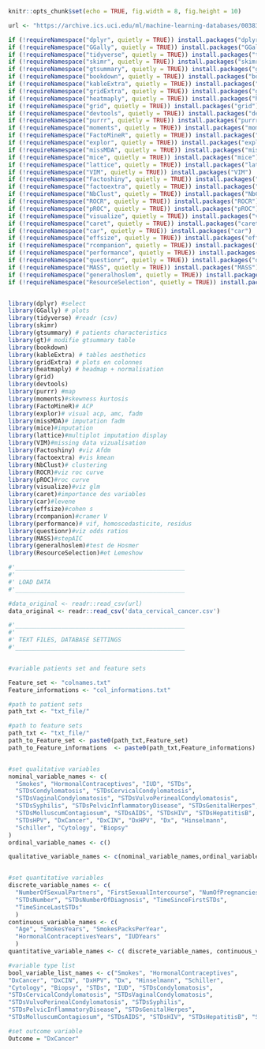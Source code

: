 

```r
knitr::opts_chunk$set(echo = TRUE, fig.width = 8, fig.height = 10)
```

```r
url <- "https://archive.ics.uci.edu/ml/machine-learning-databases/00383/risk_factors_cervical_cancer.csv"

if (!requireNamespace("dplyr", quietly = TRUE)) install.packages("dplyr")
if (!requireNamespace("GGally", quietly = TRUE)) install.packages("GGally")
if (!requireNamespace("tidyverse", quietly = TRUE)) install.packages("tidyverse")
if (!requireNamespace("skimr", quietly = TRUE)) install.packages("skimr")
if (!requireNamespace("gtsummary", quietly = TRUE)) install.packages("gtsummary")
if (!requireNamespace("bookdown", quietly = TRUE)) install.packages("bookdown")
if (!requireNamespace("kableExtra", quietly = TRUE)) install.packages("kableExtra")
if (!requireNamespace("gridExtra", quietly = TRUE)) install.packages("gridExtra")
if (!requireNamespace("heatmaply", quietly = TRUE)) install.packages("heatmaply")
if (!requireNamespace("grid", quietly = TRUE)) install.packages("grid")
if (!requireNamespace("devtools", quietly = TRUE)) install.packages("devtools")
if (!requireNamespace("purrr", quietly = TRUE)) install.packages("purrr")
if (!requireNamespace("moments", quietly = TRUE)) install.packages("moments")
if (!requireNamespace("FactoMineR", quietly = TRUE)) install.packages("FactoMineR")
if (!requireNamespace("explor", quietly = TRUE)) install.packages("explor")
if (!requireNamespace("missMDA", quietly = TRUE)) install.packages("missMDA")
if (!requireNamespace("mice", quietly = TRUE)) install.packages("mice")
if (!requireNamespace("lattice", quietly = TRUE)) install.packages("lattice")
if (!requireNamespace("VIM", quietly = TRUE)) install.packages("VIM")
if (!requireNamespace("Factoshiny", quietly = TRUE)) install.packages("Factoshiny")
if (!requireNamespace("factoextra", quietly = TRUE)) install.packages("factoextra")
if (!requireNamespace("NbClust", quietly = TRUE)) install.packages("NbClust")
if (!requireNamespace("ROCR", quietly = TRUE)) install.packages("ROCR")
if (!requireNamespace("pROC", quietly = TRUE)) install.packages("pROC")
if (!requireNamespace("visualize", quietly = TRUE)) install.packages("visualize")
if (!requireNamespace("caret", quietly = TRUE)) install.packages("caret")
if (!requireNamespace("car", quietly = TRUE)) install.packages("car")
if (!requireNamespace("effsize", quietly = TRUE)) install.packages("effsize")
if (!requireNamespace("rcompanion", quietly = TRUE)) install.packages("rcompanion")
if (!requireNamespace("performance", quietly = TRUE)) install.packages("performance")
if (!requireNamespace("questionr", quietly = TRUE)) install.packages("questionr")
if (!requireNamespace("MASS", quietly = TRUE)) install.packages("MASS")
if (!requireNamespace("generalhoslem", quietly = TRUE)) install.packages("generalhoslem")
if (!requireNamespace("ResourceSelection", quietly = TRUE)) install.packages("ResourceSelection")


library(dplyr) #select
library(GGally) # plots
library(tidyverse) #readr (csv)
library(skimr)
library(gtsummary) # patients characteristics
library(gt)# modifie gtsummary table
library(bookdown)
library(kableExtra) # tables aesthetics
library(gridExtra) # plots en colonnes 
library(heatmaply) # headmap + normalisation
library(grid) 
library(devtools)
library(purrr) #map
library(moments)#skewness kurtosis
library(FactoMineR)# ACP
library(explor)# visual acp, amc, fadm
library(missMDA)# imputation fadm
library(mice)#imputation 
library(lattice)#multiplot imputation display
library(VIM)#missing data vizualisation
library(Factoshiny) #viz Afdm
library(factoextra) #vis kmean
library(NbClust)# clustering
library(ROCR)#viz roc curve
library(pROC)#roc curve
library(visualize)#viz glm
library(caret)#importance des variables
library(car)#levene
library(effsize)#cohen s
library(rcompanion)#cramer V
library(performance)# vif, homoscedasticite, residus
library(questionr)#viz odds ratios
library(MASS)#stepAIC
library(generalhoslem)#test de Hosmer 
library(ResourceSelection)#et Lemeshow
```

```r

#'________________________________________________
#'
#' LOAD DATA
#'________________________________________________

#data_original <- readr::read_csv(url)
data_original <- readr::read_csv('data_cervical_cancer.csv')

```


```r

#'________________________________________________
#'
#' TEXT FILES, DATABASE SETTINGS
#'________________________________________________


#variable patients set and feature sets

Feature_set <- "colnames.txt"
Feature_informations <- "col_informations.txt"

#path to patient sets 
path_txt <- "txt_file/"

#path to feature sets
path_txt <- "txt_file/"
path_to_Feature_set <- paste0(path_txt,Feature_set)
path_to_Feature_informations  <- paste0(path_txt,Feature_informations)


#set qualitative variables
nominal_variable_names <- c(
  "Smokes", "HormonalContraceptives", "IUD", "STDs",
  "STDsCondylomatosis", "STDsCervicalCondylomatosis",
  "STDsVaginalCondylomatosis", "STDsVulvoPerinealCondylomatosis",
  "STDsSyphilis", "STDsPelvicInflammatoryDisease", "STDsGenitalHerpes",
  "STDsMolluscumContagiosum", "STDsAIDS", "STDsHIV", "STDsHepatitisB",
  "STDsHPV", "DxCancer", "DxCIN", "DxHPV", "Dx", "Hinselmann",
  "Schiller", "Cytology", "Biopsy"
)
ordinal_variable_names <- c()

qualitative_variable_names <- c(nominal_variable_names,ordinal_variable_names)


#set quantitative variables
discrete_variable_names <- c(
  "NumberOfSexualPartners", "FirstSexualIntercourse", "NumOfPregnancies",
  "STDsNumber", "STDsNumberOfDiagnosis", "TimeSinceFirstSTDs",
  "TimeSinceLastSTDs"
  )
continuous_variable_names <- c(
  "Age", "SmokesYears", "SmokesPacksPerYear",
  "HormonalContraceptivesYears", "IUDYears"
  )
quantitative_variable_names <- c( discrete_variable_names, continuous_variable_names)

#variable type list
bool_variable_list_names <- c("Smokes", "HormonalContraceptives",
"DxCancer", "DxCIN", "DxHPV", "Dx", "Hinselmann", "Schiller",
"Cytology", "Biopsy", "STDs", "IUD", "STDsCondylomatosis",
"STDsCervicalCondylomatosis", "STDsVaginalCondylomatosis",
"STDsVulvoPerinealCondylomatosis", "STDsSyphilis",
"STDsPelvicInflammatoryDisease", "STDsGenitalHerpes",
"STDsMolluscumContagiosum", "STDsAIDS", "STDsHIV", "STDsHepatitisB", "STDsHPV")

#set outcome variable
Outcome = "DxCancer"
```






